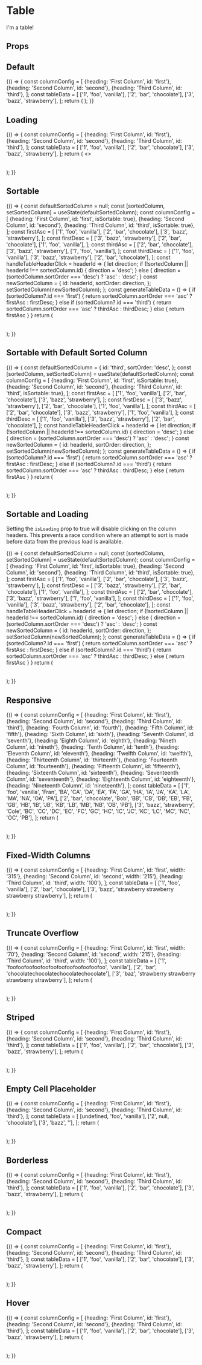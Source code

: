 

<Meta
  title="Components/Table"
  component={Table}
  decorators={[withA11y]}
/>

# Table

I'm a table!

## Props

<Props of={Table} />

## Default

<Preview>
  <Story name="Default">
    {() => {
      const columnConfig = [
        {heading: 'First Column', id: 'first'},
        {heading: 'Second Column', id: 'second'},
        {heading: 'Third Column', id: 'third'},
      ];
      const tableData = [
        ['1', 'foo', 'vanilla'],
        ['2', 'bar', 'chocolate'],
        ['3', 'bazz', 'strawberry'],
      ];
      return (
        <Table
          columnConfig={columnConfig}
          tableData={tableData}
        />
      );
    }}
  </Story>
</Preview>

## Loading

<Preview>
  <Story name="Loading">
    {() => {
      const columnConfig = [
        {heading: 'First Column', id: 'first'},
        {heading: 'Second Column', id: 'second'},
        {heading: 'Third Column', id: 'third'},
      ];
      const tableData = [
        ['1', 'foo', 'vanilla'],
        ['2', 'bar', 'chocolate'],
        ['3', 'bazz', 'strawberry'],
      ];
      return (
        <>
          <Table
            columnConfig={columnConfig}
            tableData={tableData}
            isLoading
          />
        </>
      );
    }}
  </Story>
</Preview>

## Sortable

<Preview>
  <Story name="Sortable">
    {() => {
      const defaultSortedColumn = null;
      const [sortedColumn, setSortedColumn] = useState(defaultSortedColumn);
      const columnConfig = [
        {heading: 'First Column', id: 'first', isSortable: true},
        {heading: 'Second Column', id: 'second'},
        {heading: 'Third Column', id: 'third', isSortable: true},
      ];
      const firstAsc = [
        ['1', 'foo', 'vanilla'],
        ['2', 'bar', 'chocolate'],
        ['3', 'bazz', 'strawberry'],
      ];
      const firstDesc = [
        ['3', 'bazz', 'strawberry'],
        ['2', 'bar', 'chocolate'],
        ['1', 'foo', 'vanilla'],
      ];
      const thirdAsc = [
        ['2', 'bar', 'chocolate'],
        ['3', 'bazz', 'strawberry'],
        ['1', 'foo', 'vanilla'],
      ];
      const thirdDesc = [
        ['1', 'foo', 'vanilla'],
        ['3', 'bazz', 'strawberry'],
        ['2', 'bar', 'chocolate'],
      ];
      const handleTableHeaderClick = headerId => {
        let direction;
        if (!sortedColumn || headerId !== sortedColumn.id) {
          direction = 'desc';
        } else {
          direction = (sortedColumn.sortOrder === 'desc') ? 'asc' : 'desc';
        }
        const newSortedColumn = {
          id: headerId,
          sortOrder: direction,
        };
        setSortedColumn(newSortedColumn);
      };
      const generateTableData = () => {
        if (sortedColumn?.id === 'first') {
          return sortedColumn.sortOrder === 'asc' ? firstAsc : firstDesc;
        } else if (sortedColumn?.id === 'third') {
          return sortedColumn.sortOrder === 'asc' ? thirdAsc : thirdDesc;
        } else {
          return firstAsc
        }
      }
      return (
        <Table
          columnConfig={columnConfig}
          tableData={generateTableData()}
          onSort={handleTableHeaderClick}
          sortedColumn={sortedColumn}
          isResponsive
        />
      );
    }}
  </Story>
</Preview>

## Sortable with Default Sorted Column

<Preview>
  <Story name="Sortable with Default Sorted Column">
    {() => {
      const defaultSortedColumn = {
        id: 'third',
        sortOrder: 'desc',
      };
      const [sortedColumn, setSortedColumn] = useState(defaultSortedColumn);
      const columnConfig = [
        {heading: 'First Column', id: 'first', isSortable: true},
        {heading: 'Second Column', id: 'second'},
        {heading: 'Third Column', id: 'third', isSortable: true},
      ];
      const firstAsc = [
        ['1', 'foo', 'vanilla'],
        ['2', 'bar', 'chocolate'],
        ['3', 'bazz', 'strawberry'],
      ];
      const firstDesc = [
        ['3', 'bazz', 'strawberry'],
        ['2', 'bar', 'chocolate'],
        ['1', 'foo', 'vanilla'],
      ];
      const thirdAsc = [
        ['2', 'bar', 'chocolate'],
        ['3', 'bazz', 'strawberry'],
        ['1', 'foo', 'vanilla'],
      ];
      const thirdDesc = [
        ['1', 'foo', 'vanilla'],
        ['3', 'bazz', 'strawberry'],
        ['2', 'bar', 'chocolate'],
      ];
      const handleTableHeaderClick = headerId => {
        let direction;
        if (!sortedColumn || headerId !== sortedColumn.id) {
          direction = 'desc';
        } else {
          direction = (sortedColumn.sortOrder === 'desc') ? 'asc' : 'desc';
        }
        const newSortedColumn = {
          id: headerId,
          sortOrder: direction,
        };
        setSortedColumn(newSortedColumn);
      };
      const generateTableData = () => {
        if (sortedColumn?.id === 'first') {
          return sortedColumn.sortOrder === 'asc' ? firstAsc : firstDesc;
        } else if (sortedColumn?.id === 'third') {
          return sortedColumn.sortOrder === 'asc' ? thirdAsc : thirdDesc;
        } else {
          return firstAsc
        }
      }
      return (
        <Table
          columnConfig={columnConfig}
          tableData={generateTableData()}
          onSort={handleTableHeaderClick}
          sortedColumn={sortedColumn}
          isResponsive
        />
      );
    }}
  </Story>
</Preview>

## Sortable and Loading

Setting the `isLoading` prop to true will disable clicking on the column headers. This prevents a race condition where an attempt to sort is made before data from the previous load is available.

<Preview>
  <Story name="Sortable and Loading">
    {() => {
      const defaultSortedColumn = null;
      const [sortedColumn, setSortedColumn] = useState(defaultSortedColumn);
      const columnConfig = [
        {heading: 'First Column', id: 'first', isSortable: true},
        {heading: 'Second Column', id: 'second'},
        {heading: 'Third Column', id: 'third', isSortable: true},
      ];
      const firstAsc = [
        ['1', 'foo', 'vanilla'],
        ['2', 'bar', 'chocolate'],
        ['3', 'bazz', 'strawberry'],
      ];
      const firstDesc = [
        ['3', 'bazz', 'strawberry'],
        ['2', 'bar', 'chocolate'],
        ['1', 'foo', 'vanilla'],
      ];
      const thirdAsc = [
        ['2', 'bar', 'chocolate'],
        ['3', 'bazz', 'strawberry'],
        ['1', 'foo', 'vanilla'],
      ];
      const thirdDesc = [
        ['1', 'foo', 'vanilla'],
        ['3', 'bazz', 'strawberry'],
        ['2', 'bar', 'chocolate'],
      ];
      const handleTableHeaderClick = headerId => {
        let direction;
        if (!sortedColumn || headerId !== sortedColumn.id) {
          direction = 'desc';
        } else {
          direction = (sortedColumn.sortOrder === 'desc') ? 'asc' : 'desc';
        }
        const newSortedColumn = {
          id: headerId,
          sortOrder: direction,
        };
        setSortedColumn(newSortedColumn);
      };
      const generateTableData = () => {
        if (sortedColumn?.id === 'first') {
          return sortedColumn.sortOrder === 'asc' ? firstAsc : firstDesc;
        } else if (sortedColumn?.id === 'third') {
          return sortedColumn.sortOrder === 'asc' ? thirdAsc : thirdDesc;
        } else {
          return firstAsc
        }
      }
      return (
        <Table
          columnConfig={columnConfig}
          tableData={generateTableData()}
          onSort={handleTableHeaderClick}
          sortedColumn={sortedColumn}
          isLoading
        />
      );
    }}
  </Story>
</Preview>

## Responsive

<Preview>
  <Story name="Responsive">
    {() => {
      const columnConfig = [
        {heading: 'First Column', id: 'first'},
        {heading: 'Second Column', id: 'second'},
        {heading: 'Third Column', id: 'third'},
        {heading: 'Fourth Column', id: 'fourth'},
        {heading: 'Fifth Column', id: 'fifth'},
        {heading: 'Sixth Column', id: 'sixth'},
        {heading: 'Seventh Column', id: 'seventh'},
        {heading: 'Eighth Column', id: 'eighth'},
        {heading: 'Nineth Column', id: 'nineth'},
        {heading: 'Tenth Column', id: 'tenth'},
        {heading: 'Eleventh Column', id: 'eleventh'},
        {heading: 'Twelfth Column', id: 'twelfth'},
        {heading: 'Thirteenth Column', id: 'thirteenth'},
        {heading: 'Fourteenth Column', id: 'fourteenth'},
        {heading: 'Fifteenth Column', id: 'fifteenth'},
        {heading: 'Sixteenth Column', id: 'sixteenth'},
        {heading: 'Seventeenth Column', id: 'seventeenth'},
        {heading: 'Eighteenth Column', id: 'eighteenth'},
        {heading: 'Nineteenth Column', id: 'nineteenth'},
      ];
      const tableData = [
        ['1', 'foo', 'vanilla', 'Fran', 'BA', 'CA', 'DA', 'EA', 'FA', 'GA', 'HA', 'IA', 'JA', 'KA', 'LA', 'MA', 'NA', 'OA', 'PA'],
        ['2', 'bar', 'chocolate', 'Bob', 'BB', 'CB', 'DB', 'EB', 'FB', 'GB', 'HB', 'IB', 'JB', 'KB', 'LB', 'MB', 'NB', 'OB', 'PB'],
        ['3', 'bazz', 'strawberry', 'Cole', 'BC', 'CC', 'DC', 'EC', 'FC', 'GC', 'HC', 'IC', 'JC', 'KC', 'LC', 'MC', 'NC', 'OC', 'PB'],
      ];
      return (
        <Table
          columnConfig={columnConfig}
          tableData={tableData}
          isResponsive
        />
      );
    }}
  </Story>
</Preview>

## Fixed-Width Columns

<Preview>
  <Story name="Fixed-Width Columns">
    {() => {
      const columnConfig = [
        {heading: 'First Column', id: 'first', width: '315'},
        {heading: 'Second Column', id: 'second', width: '215'},
        {heading: 'Third Column', id: 'third', width: '100'},
      ];
      const tableData = [
        ['1', 'foo', 'vanilla'],
        ['2', 'bar', 'chocolate'],
        ['3', 'bazz', 'strawberry strawberry strawberry strawberry'],
      ];
      return (
        <Table
          columnConfig={columnConfig}
          tableData={tableData}
          useFixedWidthColumns
        />
      );
    }}
  </Story>
</Preview>

## Truncate Overflow

<Preview>
  <Story name="Truncate Overflow">
    {() => {
      const columnConfig = [
        {heading: 'First Column', id: 'first', width: '70'},
        {heading: 'Second Column', id: 'second', width: '215'},
        {heading: 'Third Column', id: 'third', width: '100'},
      ];
      const tableData = [
        ['1', 'foofoofoofoofoofoofoofoofoofoofoofoo', 'vanilla'],
        ['2', 'bar', 'chocolatechocolatechocolatechocolate'],
        ['3', 'baz', 'strawberry strawberry strawberry strawberry'],
      ];
      return (
        <Table
          columnConfig={columnConfig}
          tableData={tableData}
          useFixedWidthColumns
          truncateOverflow
        />
      );
    }}
  </Story>
</Preview>

## Striped

<Preview>
  <Story name="Striped">
    {() => {
      const columnConfig = [
        {heading: 'First Column', id: 'first'},
        {heading: 'Second Column', id: 'second'},
        {heading: 'Third Column', id: 'third'},
      ];
      const tableData = [
        ['1', 'foo', 'vanilla'],
        ['2', 'bar', 'chocolate'],
        ['3', 'bazz', 'strawberry'],
      ];
      return (
        <Table
          columnConfig={columnConfig}
          tableData={tableData}
          isStriped
        />
      );
    }}
  </Story>
</Preview>

## Empty Cell Placeholder

<Preview>
  <Story name="Empty Cell Placeholder">
    {() => {
      const columnConfig = [
        {heading: 'First Column', id: 'first'},
        {heading: 'Second Column', id: 'second'},
        {heading: 'Third Column', id: 'third'},
      ];
      const tableData = [
        [undefined, 'foo', 'vanilla'],
        ['2', null, 'chocolate'],
        ['3', 'bazz', ''],
      ];
      return (
        <Table
          columnConfig={columnConfig}
          tableData={tableData}
          emptyCellPlaceholder="--"
        />
      );
    }}
  </Story>
</Preview>

## Borderless

<Preview>
  <Story name="Borderless">
    {() => {
      const columnConfig = [
        {heading: 'First Column', id: 'first'},
        {heading: 'Second Column', id: 'second'},
        {heading: 'Third Column', id: 'third'},
      ];
      const tableData = [
        ['1', 'foo', 'vanilla'],
        ['2', 'bar', 'chocolate'],
        ['3', 'bazz', 'strawberry'],
      ];
      return (
        <Table
          columnConfig={columnConfig}
          tableData={tableData}
          isBorderless
        />
      );
    }}
  </Story>
</Preview>

## Compact

<Preview>
  <Story name="Compact">
    {() => {
      const columnConfig = [
        {heading: 'First Column', id: 'first'},
        {heading: 'Second Column', id: 'second'},
        {heading: 'Third Column', id: 'third'},
      ];
      const tableData = [
        ['1', 'foo', 'vanilla'],
        ['2', 'bar', 'chocolate'],
        ['3', 'bazz', 'strawberry'],
      ];
      return (
        <Table
          columnConfig={columnConfig}
          tableData={tableData}
          isCompact
        />
      );
    }}
  </Story>
</Preview>

## Hover

<Preview>
  <Story name="Hover">
    {() => {
      const columnConfig = [
        {heading: 'First Column', id: 'first'},
        {heading: 'Second Column', id: 'second'},
        {heading: 'Third Column', id: 'third'},
      ];
      const tableData = [
        ['1', 'foo', 'vanilla'],
        ['2', 'bar', 'chocolate'],
        ['3', 'bazz', 'strawberry'],
      ];
      return (
        <Table
          columnConfig={columnConfig}
          tableData={tableData}
          isStriped
          hoverableRows
        />
      );
    }}
  </Story>
</Preview>
